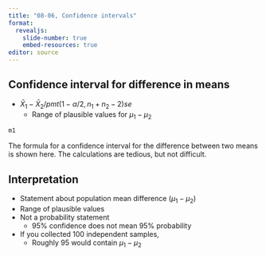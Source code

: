 ```yaml
---
title: "08-06, Confidence intervals"
format: 
  revealjs:
    slide-number: true
    embed-resources: true
editor: source
---
```


## Confidence interval for difference in means

-    $\bar{X}_1-\bar{X}_2 /pm t(1-\alpha/2, n_1+n_2-2) se$
     -   Range of plausible values for $\mu_1-\mu_2$

```r
m1
```

:::notes
The formula for a confidence interval for the difference between two means is shown here. The calculations are tedious, but not difficult.
:::
  
## Interpretation

-   Statement about population mean difference ($\mu_1-\mu_2$)
-   Range of plausible values 
-   Not a probability statement
    -   95% confidence does not mean 95% probability
-   If you collected 100 independent samples,
    -   Roughly 95 would contain $\mu_1-\mu_2$